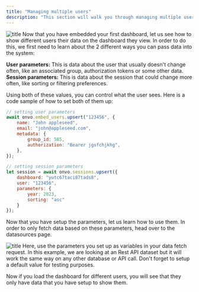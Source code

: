 ```yaml
---
title: "Managing multiple users"
description: "This section will walk you through managing multiple users for a single dashboard once embedded in your product"
---
```


![title](/assets/managing-multiple-users.webp)
Now that you have embedded your first dashboard, let us see how to show different users their data on the dashboard they view. In order to do this, we first need to learn about the 2 different ways you can pass data into the system:

**User parameters:** This is data about the user that usually doesn't change often, like an associated group, authorization tokens or some other data.
**Session parameters:** This is data about the session that could change more often, like sorting or filtering preferences.

Using both of these values, you can control what the user sees. Here is a code sample of how to set both of them up:

```JavaScript
// setting user parameters
await onvo.embed_users.upsert("123456", {
    name: "John appleseed",
    email: "john@appleseed.com",
    metadata: {
        group_id: 585,
        authorization: "Bearer jgsfchjkhg",
    },
});

// setting session parameters
let session = await onvo.sessions.upsert({
    dashboard: "yutc67taci87tads8",
    user: "123456",
    parameters: {
        year: 2023,
        sorting: "asc"
    }
});

```

Now that you have setup the parameters, let us learn how to use them. In order to only fetch data based on these parameters, head over to the datasources page.

![title](/assets/managing-multiple-users-1.png)
Here, use the parameters you set up as variables in your data fetch request. In this example, we are looking at an Rest API dataset but it will work the same way on any other database or API call. Don't forget to setup a default value for testing purposes.

Now if you load the dashboard for different users, you will see that they only have data that you have setup to show them.
